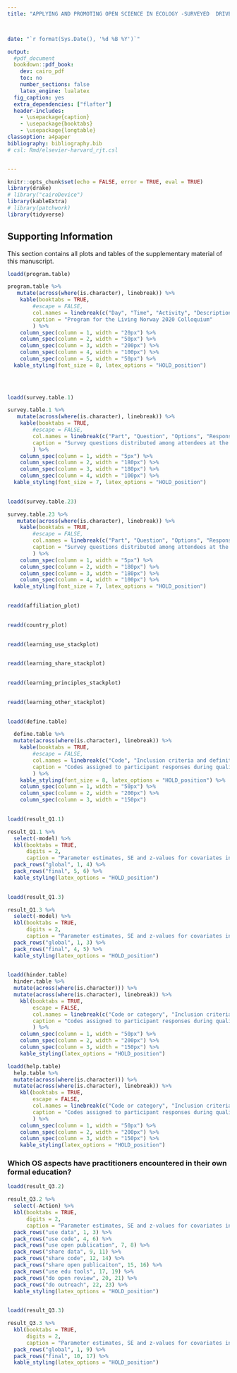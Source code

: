 ```yaml
---
title: "APPLYING AND PROMOTING OPEN SCIENCE IN ECOLOGY -SURVEYED  DRIVERS AND CHALLENGES"



date: "`r format(Sys.Date(), '%d %B %Y')`"

output: 
  #pdf_document
  bookdown::pdf_book:
    dev: cairo_pdf
    toc: no
    number_sections: false
    latex_engine: lualatex
  fig_caption: yes
  extra_dependencies: ["flafter"]
  header-includes:
    - \usepackage{caption}
    - \usepackage{booktabs}
    - \usepackage{longtable}
classoption: a4paper
bibliography: bibliography.bib
# csl: Rmd/elsevier-harvard_rjt.csl


---
```


```r
knitr::opts_chunk$set(echo = FALSE, error = TRUE, eval = TRUE)
library(drake)
# library("cairoDevice")
library(kableExtra)
# library(patchwork)
library(tidyverse)

```

## Supporting Information

This section contains all plots and tables of the supplementary material of this manuscript.





```r
loadd(program.table)

program.table %>% 
   mutate(across(where(is.character), linebreak)) %>%
    kable(booktabs = TRUE,
        #escape = FALSE,
        col.names = linebreak(c("Day", "Time", "Activity", "Description", "Collaboration with"), align = "c"),
        caption = "Program for the Living Norway 2020 Colloquium"
        ) %>%
    column_spec(column = 1, width = "20px") %>% 
    column_spec(column = 2, width = "50px") %>% 
    column_spec(column = 3, width = "200px") %>%  
    column_spec(column = 4, width = "100px") %>% 
    column_spec(column = 5, width = "50px") %>%  
  kable_styling(font_size = 8, latex_options = "HOLD_position") 
  

    

```

\newpage



```r
loadd(survey.table.1)

survey.table.1 %>% 
   mutate(across(where(is.character), linebreak)) %>%
    kable(booktabs = TRUE,
        #escape = FALSE,
        col.names = linebreak(c("Part", "Question", "Options", "Response"), align = "c"),
        caption = "Survey questions distributed among attendees at the Living Norway 2020 Colloquium"
        ) %>%
    column_spec(column = 1, width = "5px") %>% 
    column_spec(column = 2, width = "180px") %>% 
    column_spec(column = 3, width = "180px") %>%  
    column_spec(column = 4, width = "100px") %>% 
  kable_styling(font_size = 7, latex_options = "HOLD_position") 
    

```

\newpage


```r
loadd(survey.table.23)

survey.table.23 %>% 
   mutate(across(where(is.character), linebreak)) %>%
    kable(booktabs = TRUE,
        #escape = FALSE,
        col.names = linebreak(c("Part", "Question", "Options", "Response"), align = "c"),
        caption = "Survey questions distributed among attendees at the Living Norway 2020 Colloquium"
        ) %>%
    column_spec(column = 1, width = "5px") %>% 
    column_spec(column = 2, width = "180px") %>% 
    column_spec(column = 3, width = "180px") %>%  
    column_spec(column = 4, width = "100px") %>% 
  kable_styling(font_size = 7, latex_options = "HOLD_position") 
    

```

\newpage


\newpage


```r
readd(affiliation_plot)
  
```

\newpage

```r
readd(country_plot)
  
```

\newpage

```r
readd(learning_use_stackplot)
  
```

\newpage

```r
readd(learning_share_stackplot)
  
```

\newpage

```r
readd(learning_principles_stackplot)
  
```

\newpage

```r
readd(learning_other_stackplot)
  
```

\newpage



```r
loadd(define.table)

  define.table %>%
  mutate(across(where(is.character), linebreak)) %>%
    kable(booktabs = TRUE,
        #escape = FALSE,
        col.names = linebreak(c("Code", "Inclusion criteria and definitions", "Examples"), align = "c"),
        caption = "Codes assigned to participant responses during qualitative analysis of the “define open science” prompt. Note that many of the examples used could be, and ultimately were, assigned to two or more of the codes."
        ) %>%
    kable_styling(font_size = 8, latex_options = "HOLD_position") %>% 
    column_spec(column = 1, width = "50px") %>% 
    column_spec(column = 2, width = "200px") %>% 
    column_spec(column = 3, width = "150px") 
    

```

\newpage




```r
loadd(result_Q1.1)

result_Q1.1 %>% 
  select(-model) %>%    
  kbl(booktabs = TRUE, 
      digits = 2,
      caption = "Parameter estimates, SE and z-values for covariates in models used to test prediction 1.1") %>% 
  pack_rows("global", 1, 4) %>% 
  pack_rows("final", 5, 6) %>% 
  kable_styling(latex_options = "HOLD_position")
  
```




```r
loadd(result_Q1.3)

result_Q1.3 %>% 
  select(-model) %>% 
  kbl(booktabs = TRUE, 
      digits = 2,
      caption = "Parameter estimates, SE and z-values for covariates in models used to test prediction 1.3") %>% 
  pack_rows("global", 1, 3) %>% 
  pack_rows("final", 4, 5) %>% 
  kable_styling(latex_options = "HOLD_position")
  
```

\newpage




```r
loadd(hinder.table)
  hinder.table %>%
  mutate(across(where(is.character))) %>%
  mutate(across(where(is.character), linebreak)) %>%
    kbl(booktabs = TRUE,
        escape = FALSE,
        col.names = linebreak(c("Code or category", "Inclusion criteria and definitions", "Examples"), align = "c"),
        caption = "Codes assigned to participant responses during qualitative analysis of the “what hinders your engagement in OS?” prompt. Note that many of the examples used could be, and ultimately were, assigned to two or more of the codes."
        ) %>% 
    column_spec(column = 1, width = "50px") %>% 
    column_spec(column = 2, width = "200px") %>% 
    column_spec(column = 3, width = "150px") %>% 
    kable_styling(latex_options = "HOLD_position")

```

\newpage

```r
loadd(help.table)
  help.table %>%
  mutate(across(where(is.character))) %>%
  mutate(across(where(is.character), linebreak)) %>%
    kbl(booktabs = TRUE,
        escape = FALSE,
        col.names = linebreak(c("Code or category", "Inclusion criteria and definitions", "Examples"), align = "c"),
        caption = "Codes assigned to participant responses during qualitative analysis of the “what helps you to engage in OS?” prompt. Note that many of the examples used could be, and ultimately were, assigned to two or more of the codes."
        ) %>% 
    column_spec(column = 1, width = "50px") %>% 
    column_spec(column = 2, width = "200px") %>% 
    column_spec(column = 3, width = "150px") %>% 
    kable_styling(latex_options = "HOLD_position")

```

\newpage

### Which OS aspects have practitioners encountered in their own formal education?





```r
loadd(result_Q3.2)

result_Q3.2 %>% 
  select(-Action) %>% 
  kbl(booktabs = TRUE, 
      digits = 2,
      caption = "Parameter estimates, SE and z-values for covariates in models used to test prediction 3.2") %>% 
  pack_rows("use data", 1, 3) %>% 
  pack_rows("use code", 4, 6) %>%
  pack_rows("use open publication", 7, 8) %>% 
  pack_rows("share data", 9, 11) %>%
  pack_rows("share code", 12, 14) %>% 
  pack_rows("share open publicaiton", 15, 16) %>%
  pack_rows("use edu tools", 17, 19) %>%
  pack_rows("do open review", 20, 21) %>%
  pack_rows("do outreach", 22, 23) %>%
  kable_styling(latex_options = "HOLD_position")
  
```

\newpage


```r
loadd(result_Q3.3)

result_Q3.3 %>% 
  kbl(booktabs = TRUE, 
      digits = 2,
      caption = "Parameter estimates, SE and z-values for covariates in models used to test prediction 3.3") %>% 
  pack_rows("global", 1, 9) %>% 
  pack_rows("final", 10, 17) %>%
  kable_styling(latex_options = "HOLD_position")
  
```